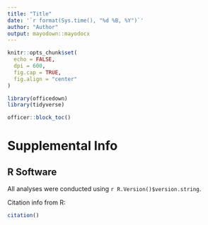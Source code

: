 ```yaml
---
title: "Title"
date: '`r format(Sys.time(), "%d %B, %Y")`'
author: "Author"
output: mayodown::mayodocx
---
```


```r
knitr::opts_chunk$set(
  echo = FALSE,
  dpi = 600,
  fig.cap = TRUE,
  fig.align = "center"
)

library(officedown)
library(tidyverse)
```


\newpage

```r
officer::block_toc()
```

\newpage


\newpage

# Supplemental Info

## R Software

All analyses were conducted using `r R.Version()$version.string`.

Citation info from R:

```r
citation()
```

